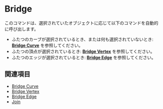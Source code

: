 
# Bridge

<Reference shortcut="" command="Bridge" button="" />

このコマンドは、選択されていたオブジェクトに応じて以下のコマンドを自動的に呼び出します。
- ふたつのカーブが選択されているとき、または何も選択されていないとき: [**Bridge Curve**](#bridge-curve) を参照してください。
- ふたつの頂点が選択されているとき: [**Bridge Vertex**](#bridge-vertex) を参照してください。
- ふたつのエッジが選択されているとき: [**Bridge Edge**](#bridge-edge) を参照してください。

## 関連項目
- [Bridge Curve](./bridge-curve)
- [Bridge Vertex](./bridge-vertex)
- [Bridge Edge](./bridge-edge)
- [Join](./join)













